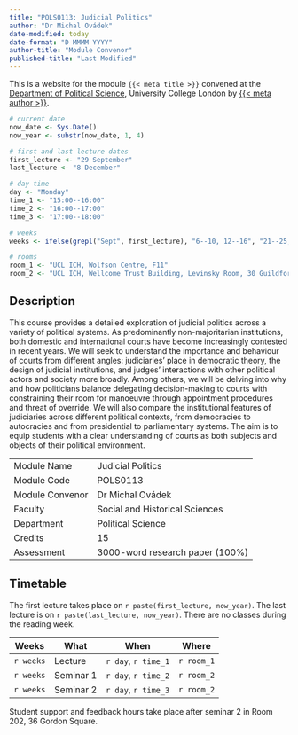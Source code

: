 ```yaml
---
title: "POLS0113: Judicial Politics"
author: "Dr Michal Ovádek"
date-modified: today
date-format: "D MMMM YYYY"
author-title: "Module Convenor"
published-title: "Last Modified"
---
```


This is a website for the module `{{< meta title >}}` convened at the [Department of Political Science](https://www.ucl.ac.uk/political-science/), University College London by [{{< meta author >}}](https://michalovadek.github.io/).

```r
# current date
now_date <- Sys.Date()
now_year <- substr(now_date, 1, 4)

# first and last lecture dates
first_lecture <- "29 September"
last_lecture <- "8 December"

# day time
day <- "Monday"
time_1 <- "15:00--16:00"
time_2 <- "16:00--17:00"
time_3 <- "17:00--18:00"

# weeks
weeks <- ifelse(grepl("Sept", first_lecture), "6--10, 12--16", "21--25, 27--31")

# rooms
room_1 <- "UCL ICH, Wolfson Centre, F11"
room_2 <- "UCL ICH, Wellcome Trust Building, Levinsky Room, 30 Guildford St"
```

## Description

This course provides a detailed exploration of judicial politics across a variety of political systems. As predominantly non-majoritarian institutions, both domestic and international courts have become increasingly contested in recent years. We will seek to understand the importance and behaviour of courts from different angles: judiciaries’ place in democratic theory, the design of judicial institutions, and judges’ interactions with other political actors and society more broadly. Among others, we will be delving into why and how politicians balance delegating decision-making to courts with constraining their room for manoeuvre through appointment procedures and threat of override. We will also compare the institutional features of judiciaries across different political contexts, from democracies to autocracies and from presidential to parliamentary systems. The aim is to equip students with a clear understanding of courts as both subjects and objects of their political environment.

|                 |                                 |
|-----------------|---------------------------------|
| Module Name     | Judicial Politics               |
| Module Code     | POLS0113                        |
| Module Convenor | Dr Michal Ovádek                |
| Faculty         | Social and Historical Sciences  |
| Department      | Political Science               |
| Credits         | 15                              |
| Assessment      | 3000-word research paper (100%) |

## Timetable

The first lecture takes place on `r paste(first_lecture, now_year)`. The last lecture is on `r paste(last_lecture, now_year)`. There are no classes during the reading week.

| Weeks | What | When | Where |
|----|----|----|----|
| `r weeks` | Lecture | `r day`, `r time_1` | `r room_1` |
| `r weeks` | Seminar 1 | `r day`, `r time_2` | `r room_2` |
| `r weeks` | Seminar 2 | `r day`, `r time_3` | `r room_2` |

Student support and feedback hours take place after seminar 2 in Room 202, 36 Gordon Square.
